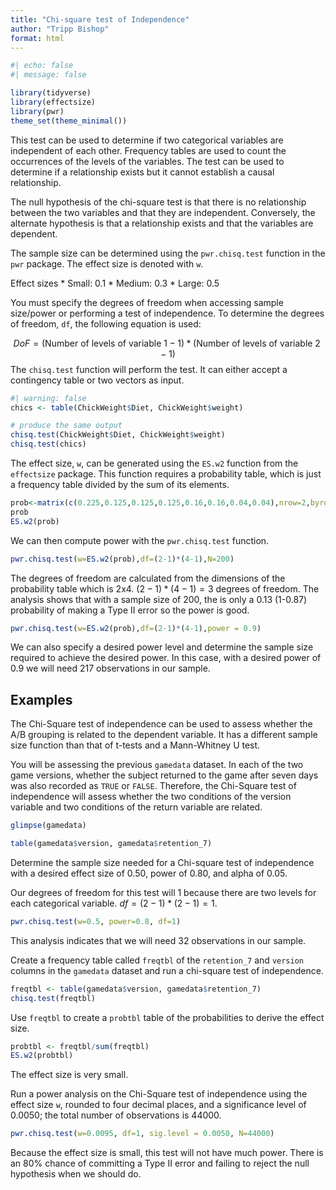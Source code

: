 ---
title: "Chi-square test of Independence"
author: "Tripp Bishop"
format: html
---

```{r}
#| echo: false
#| message: false

library(tidyverse)
library(effectsize)
library(pwr)
theme_set(theme_minimal())
```


This test can be used to determine if two categorical variables are independent of each other. Frequency tables are used to count the occurrences of the levels of the variables. The test can be used to determine if a relationship exists but it cannot establish a causal relationship.

The null hypothesis of the chi-square test is that there is no relationship between the two variables and that they are independent. Conversely, the alternate hypothesis is that a relationship exists and that the variables are dependent.

The sample size can be determined using the `pwr.chisq.test` function in the `pwr` package. The effect size is denoted with `w`.

Effect sizes
* Small: 0.1
* Medium: 0.3
* Large: 0.5

You must specify the degrees of freedom when accessing sample size/power or performing a test of independence. To determine the degrees of freedom, `df`, the following equation is used:

$$
DoF = (\text{Number of levels of variable 1} - 1)*(\text{Number of levels of variable 2} - 1)
$$
The `chisq.test` function will perform the test. It can either accept a contingency table or two vectors as input.

```{r}
#| warning: false
chics <- table(ChickWeight$Diet, ChickWeight$weight)

# produce the same output
chisq.test(ChickWeight$Diet, ChickWeight$weight)
chisq.test(chics)
```
The effect size, `w`, can be generated using the `ES.w2` function from the `effectsize` package. This function requires a probability table, which is just a frequency table divided by the sum of its elements.

```{r}
prob<-matrix(c(0.225,0.125,0.125,0.125,0.16,0.16,0.04,0.04),nrow=2,byrow=TRUE)
prob
ES.w2(prob)
```
We can then compute power with the `pwr.chisq.test` function.

```{r}
pwr.chisq.test(w=ES.w2(prob),df=(2-1)*(4-1),N=200)
```

The degrees of freedom are calculated from the dimensions of the probability table which is 2x4. $(2-1)*(4-1) = 3$ degrees of freedom. The analysis shows that with a sample size of 200, the is only a 0.13 (1-0.87) probability of making a Type II error so the power is good.

```{r}
pwr.chisq.test(w=ES.w2(prob),df=(2-1)*(4-1),power = 0.9)
```
We can also specify a desired power level and determine the sample size required to achieve the desired power. In this case, with a desired power of 0.9 we will need 217 observations in our sample.

## Examples

The Chi-Square test of independence can be used to assess whether the A/B grouping is related to the dependent variable. It has a different sample size function than that of t-tests and a Mann-Whitney U test.

You will be assessing the previous `gamedata` dataset. In each of the two game versions, whether the subject returned to the game after seven days was also recorded as `TRUE` or `FALSE`. Therefore, the Chi-Square test of independence will assess whether the two conditions of the version variable and two conditions of the return variable are related.

```{r}
glimpse(gamedata)

table(gamedata$version, gamedata$retention_7)
```
Determine the sample size needed for a Chi-square test of independence with a desired effect size of 0.50, power of 0.80, and alpha of 0.05.

Our degrees of freedom for this test will 1 because there are two levels for each categorical variable. $df=(2-1)*(2-1) = 1$.

```{r}
pwr.chisq.test(w=0.5, power=0.8, df=1)
```
This analysis indicates that we will need 32 observations in our sample.

Create a frequency table called `freqtbl` of the `retention_7` and `version` columns in the `gamedata` dataset and run a chi-square test of independence.

```{r}
freqtbl <- table(gamedata$version, gamedata$retention_7)
chisq.test(freqtbl)
```

Use `freqtbl` to create a `probtbl` table of the probabilities to derive the effect size.

```{r}
probtbl <- freqtbl/sum(freqtbl)
ES.w2(probtbl)
```
The effect size is very small.

Run a power analysis on the Chi-Square test of independence using the effect size `w`, rounded to four decimal places, and a significance level of 0.0050; the total number of observations is 44000.

```{r}
pwr.chisq.test(w=0.0095, df=1, sig.level = 0.0050, N=44000)
```
Because the effect size is small, this test will not have much power. There is an 80% chance of committing a Type II error and failing to reject the null hypothesis when we should do.
